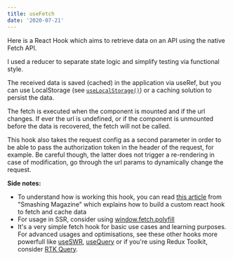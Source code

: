 ```yaml
---
title: useFetch
date: '2020-07-21'
---
```


Here is a React Hook which aims to retrieve data on an API using the native Fetch API.

I used a reducer to separate state logic and simplify testing via functional style.

The received data is saved (cached) in the application via useRef, but you can use LocalStorage (see [`useLocalStorage()`](/react-hooks/use-local-storage)) or a caching solution to persist the data.

The fetch is executed when the component is mounted and if the url changes. If ever the url is undefined, or if the component is unmounted before the data is recovered, the fetch will not be called.

This hook also takes the request config as a second parameter in order to be able to pass the authorization token in the header of the request, for example. Be careful though, the latter does not trigger a re-rendering in case of modification, go through the url params to dynamically change the request.

**Side notes:**

- To understand how is working this hook, you can read [this article](https://www.smashingmagazine.com/2020/07/custom-react-hook-fetch-cache-data/) from "Smashing Magazine" which explains how to build a custom react hook to fetch and cache data
- For usage in SSR, consider using [window.fetch.polyfill](https://www.npmjs.com/package/whatwg-fetch)
- It's a very simple fetch hook for basic use cases and learning purposes.
  For advanced usages and optimisations, see these other hooks more powerfull like [useSWR](https://swr.vercel.app/), [useQuery](https://github.com/tannerlinsley/react-query) or if you're using Redux Toolkit, consider [RTK Query](https://redux-toolkit.js.org/rtk-query/overview).
